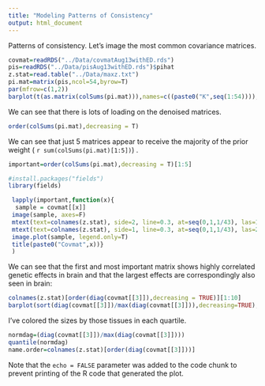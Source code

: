 ```yaml
---
title: "Modeling Patterns of Consistency"
output: html_document
---
```

Patterns of consistency. Let's image the most common covariance matrices.
```r
covmat=readRDS("../Data/covmatAug13withED.rds")
pis=readRDS("../Data/pisAug13withED.rds")$pihat
z.stat=read.table("../Data/maxz.txt")
pi.mat=matrix(pis,ncol=54,byrow=T)
par(mfrow=c(1,2))
barplot(t(as.matrix(colSums(pi.mat))),names=c((paste0("K",seq(1:54)))),las=2,cex.names=0.5,main="PiHat")
```
We can see that there is lots of loading on the denoised matrices.
```r
order(colSums(pi.mat),decreasing = T)
```

We can see that just 5 matrices appear to receive the majority of the prior weight ( `r sum(colSums(pi.mat)[1:5])`) .

```r
important=order(colSums(pi.mat),decreasing = T)[1:5]
```
```r
#install.packages("fields")
library(fields)

 lapply(important,function(x){
  sample = covmat[[x]]
 image(sample, axes=F)
 mtext(text=colnames(z.stat), side=2, line=0.3, at=seq(0,1,1/43), las=1, cex=0.4)
 mtext(text=colnames(z.stat), side=1, line=0.3, at=seq(0,1,1/43), las=2, cex=0.4)
 image.plot(sample, legend.only=T)
 title(paste0("Covmat",x))}
 )

```

We can see that the first and most important matrix shows highly correlated genetic effects in brain and that the largest effects are correspondingly also seen in brain:
```r
colnames(z.stat)[order(diag(covmat[[3]]),decreasing = TRUE)][1:10]
barplot(sort(diag(covmat[[3]])/max(diag(covmat[[3]])),decreasing=TRUE),names=colnames(z.stat)[order(diag(covmat[[3]]),decreasing=TRUE)],las=2,col=c(rep("green",11),rep("orange",11),rep("magenta",11),rep("red",11)),main="PriorEffectSize",cex.names = 0.5)
```
I've colored the sizes by those tissues in each quartile.
```r
normdag=(diag(covmat[[3]])/max(diag(covmat[[3]])))
quantile(normdag)
name.order=colnames(z.stat)[order(diag(covmat[[3]]))]
```

Note that the `echo = FALSE` parameter was added to the code chunk to prevent printing of the R code that generated the plot.
